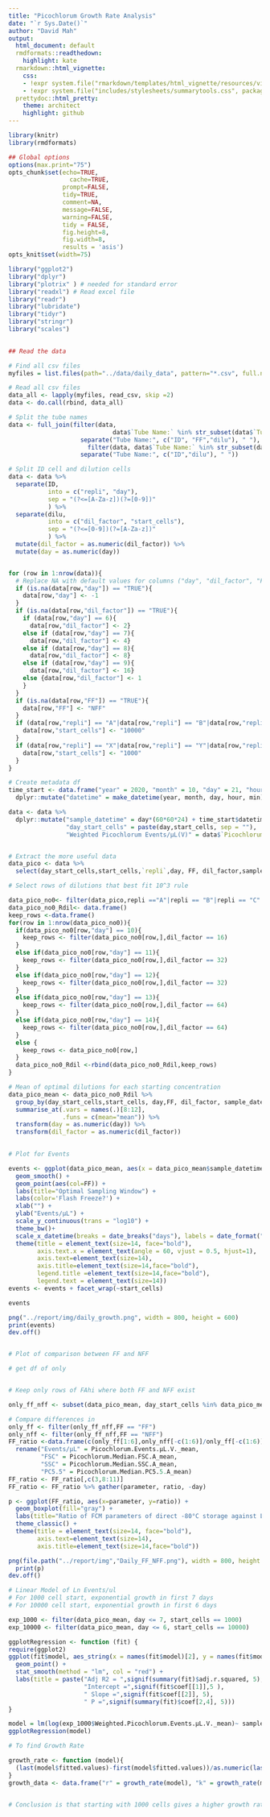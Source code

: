 ```yaml
---
title: "Picochlorum Growth Rate Analysis"
date: "`r Sys.Date()`"
author: "David Mah"
output:
  html_document: default
  rmdformats::readthedown:
    highlight: kate
  rmarkdown::html_vignette: 
    css: 
    - !expr system.file("rmarkdown/templates/html_vignette/resources/vignette.css", package = "rmarkdown")
    - !expr system.file("includes/stylesheets/summarytools.css", package = "summarytools")
  prettydoc::html_pretty:
    theme: architect
    highlight: github  
---
```



```r
library(knitr)
library(rmdformats)

## Global options
options(max.print="75")
opts_chunk$set(echo=TRUE,
	             cache=TRUE,
               prompt=FALSE,
               tidy=TRUE,
               comment=NA,
               message=FALSE,
               warning=FALSE,
               tidy = FALSE,
               fig.height=8, 
               fig.width=8,
               results = 'asis')
opts_knit$set(width=75)
```

```r
library("ggplot2")
library("dplyr")
library("plotrix" ) # needed for standard error
library("readxl") # Read excel file
library("readr") 
library("lubridate") 
library("tidyr") 
library("stringr") 
library("scales")
 
```

```r

## Read the data

# Find all csv files 
myfiles = list.files(path="../data/daily_data", pattern="*.csv", full.names=TRUE)

# Read all csv files
data_all <- lapply(myfiles, read_csv, skip =2)
data <- do.call(rbind, data_all)

# Split the tube names
data <- full_join(filter(data, 
                             data$`Tube Name:` %in% str_subset(data$`Tube Name:`, "FF") == "TRUE") %>% 
                    separate("Tube Name:", c("ID", "FF","dilu"), " "),
                      filter(data, data$`Tube Name:` %in% str_subset(data$`Tube Name:`, "FF") == "FALSE") %>% 
                    separate("Tube Name:", c("ID","dilu"), " "))

# Split ID cell and dilution cells
data <- data %>%
  separate(ID, 
           into = c("repli", "day"), 
           sep = "(?<=[A-Za-z])(?=[0-9])"
           ) %>%
  separate(dilu, 
           into = c("dil_factor", "start_cells"), 
           sep = "(?<=[0-9])(?=[A-Za-z])"
           ) %>%
  mutate(dil_factor = as.numeric(dil_factor)) %>%
  mutate(day = as.numeric(day))


for (row in 1:nrow(data)){
  # Replace NA with default values for columns ("day", "dil_factor", "FF")
  if (is.na(data[row,"day"]) == "TRUE"){
    data[row,"day"] <- -1
  }
  if (is.na(data[row,"dil_factor"]) == "TRUE"){
    if (data[row,"day"] == 6){
      data[row,"dil_factor"] <- 2}
    else if (data[row,"day"] == 7){
      data[row,"dil_factor"] <- 4}
    else if (data[row,"day"] == 8){
      data[row,"dil_factor"] <- 8}
    else if (data[row,"day"] == 9){
      data[row,"dil_factor"] <- 16}
    else {data[row,"dil_factor"] <- 1
    }
  } 
  if (is.na(data[row,"FF"]) == "TRUE"){
    data[row,"FF"] <- "NFF"
  }
  if (data[row,"repli"] == "A"|data[row,"repli"] == "B"|data[row,"repli"] == "C"){
    data[row,"start_cells"] <- "10000"
  }  
  if (data[row,"repli"] == "X"|data[row,"repli"] == "Y"|data[row,"repli"] == "Z"){
    data[row,"start_cells"] <- "1000"
  }
}

# Create metadata df 
time_start <- data.frame("year" = 2020, "month" = 10, "day" = 21, "hour" = 11, "min" = 30) %>%
  dplyr::mutate("datetime" = make_datetime(year, month, day, hour, min))

data <- data %>% 
  dplyr::mutate("sample_datetime" = day*(60*60*24) + time_start$datetime,
                "day_start_cells" = paste(day,start_cells, sep = ""), 
                "Weighted Picochlorum Events/μL(V)" = data$`Picochlorum Events/μL(V)` * (data$dil_factor))


# Extract the more useful data
data_pico <- data %>%
  select(day_start_cells,start_cells,`repli`,day, FF, dil_factor,sample_datetime,`Weighted Picochlorum Events/μL(V)`,`Picochlorum Events/μL(V)`, `Picochlorum Median FSC-A`, `Picochlorum Median SSC-A`, `Picochlorum Median PC5.5-A`) 

# Select rows of dilutions that best fit 10^3 rule

data_pico_no0<- filter(data_pico,repli =="A"|repli == "B"|repli == "C"|repli == "X"|repli == "Y"|repli == "Z")
data_pico_no0_Rdil<- data.frame()
keep_rows <-data.frame()
for(row in 1:nrow(data_pico_no0)){
  if(data_pico_no0[row,"day"] == 10){
    keep_rows <- filter(data_pico_no0[row,],dil_factor == 16)
  }
  else if(data_pico_no0[row,"day"] == 11){
    keep_rows <- filter(data_pico_no0[row,],dil_factor == 32) 
  }
  else if(data_pico_no0[row,"day"] == 12){
    keep_rows <- filter(data_pico_no0[row,],dil_factor == 32)
  }  
  else if(data_pico_no0[row,"day"] == 13){
    keep_rows <- filter(data_pico_no0[row,],dil_factor == 64)
  }
  else if(data_pico_no0[row,"day"] == 14){
    keep_rows <- filter(data_pico_no0[row,],dil_factor == 64)
  }  
  else {
    keep_rows <- data_pico_no0[row,]
  }
  data_pico_no0_Rdil <-rbind(data_pico_no0_Rdil,keep_rows)
}

# Mean of optimal dilutions for each starting concentration 
data_pico_mean <- data_pico_no0_Rdil %>% 
  group_by(day_start_cells,start_cells, day,FF, dil_factor, sample_datetime) %>% 
  summarise_at(.vars = names(.)[8:12],
               .funs = c(mean="mean")) %>%
  transform(day = as.numeric(day)) %>%
  transform(dil_factor = as.numeric(dil_factor))
 


```




```r
# Plot for Events

events <- ggplot(data_pico_mean, aes(x = data_pico_mean$sample_datetime, y = data_pico_mean$Weighted.Picochlorum.Events.μL.V._mean))+
  geom_smooth() +
  geom_point(aes(col=FF)) +
  labs(title="Optimal Sampling Window") +
  labs(color='Flash Freeze?') +
  xlab("") +
  ylab("Events/μL") +
  scale_y_continuous(trans = "log10") +
  theme_bw()+
  scale_x_datetime(breaks = date_breaks("days"), labels = date_format("%b %d"))+ 
  theme(title = element_text(size=14, face="bold"), 
        axis.text.x = element_text(angle = 60, vjust = 0.5, hjust=1), 
        axis.text=element_text(size=14),
        axis.title=element_text(size=14,face="bold"),
        legend.title =element_text(size=14,face="bold"),
        legend.text = element_text(size=14))
events <- events + facet_wrap(~start_cells)

events

png("../report/img/daily_growth.png", width = 800, height = 600)
print(events)
dev.off()



```

```r
# Plot of comparison between FF and NFF

# get df of only 


# Keep only rows of FAhi where both FF and NFF exist

only_ff_nff <- subset(data_pico_mean, day_start_cells %in% data_pico_mean[duplicated(data_pico_mean$day_start_cells),"day_start_cells"])

# Compare differences in 
only_ff <- filter(only_ff_nff,FF == "FF")
only_nff <- filter(only_ff_nff,FF == "NFF")
FF_ratio <-data.frame(c(only_ff[1:6],only_nff[-c(1:6)]/only_ff[-c(1:6)])) %>%
  rename("Events/μL" = Picochlorum.Events.μL.V._mean,
         "FSC" = Picochlorum.Median.FSC.A_mean,
         "SSC" = Picochlorum.Median.SSC.A_mean,
         "PC5.5" = Picochlorum.Median.PC5.5.A_mean)
FF_ratio <- FF_ratio[,c(3,8:11)] 
FF_ratio <- FF_ratio %>% gather(parameter, ratio, -day)

p <- ggplot(FF_ratio, aes(x=parameter, y=ratio)) + 
  geom_boxplot(fill="gray") +
  labs(title="Ratio of FCM parameters of direct -80°C storage against LNO2",x="FCM Parameters", y = "Ratio")+
  theme_classic() + 
  theme(title = element_text(size=14, face="bold"),
        axis.text=element_text(size=14),
        axis.title=element_text(size=14,face="bold"))

png(file.path("../report/img","Daily_FF_NFF.png"), width = 800, height = 400)
  print(p)
dev.off()  


```





```r
# Linear Model of Ln Events/ul
# For 1000 cell start, exponential growth in first 7 days
# For 10000 cell start, exponential growth in first 6 days

exp_1000 <- filter(data_pico_mean, day <= 7, start_cells == 1000)
exp_10000 <- filter(data_pico_mean, day <= 6, start_cells == 10000)

ggplotRegression <- function (fit) {
require(ggplot2)
ggplot(fit$model, aes_string(x = names(fit$model)[2], y = names(fit$model)[1])) + 
  geom_point() +
  stat_smooth(method = "lm", col = "red") +
  labs(title = paste("Adj R2 = ",signif(summary(fit)$adj.r.squared, 5),
                     "Intercept =",signif(fit$coef[[1]],5 ),
                     " Slope =",signif(fit$coef[[2]], 5),
                     " P =",signif(summary(fit)$coef[2,4], 5)))
}

model = lm(log(exp_1000$Weighted.Picochlorum.Events.μL.V._mean)~ sample_datetime, data = exp_1000)
ggplotRegression(model)

# To find Growth Rate 

growth_rate <- function (model){
  (last(model$fitted.values)-first(model$fitted.values))/as.numeric(last(model$model[2][,1])-first(model$model[2][,1]))
}
growth_data <- data.frame("r" = growth_rate(model), "k" = growth_rate(model)/log(2), "T2" = log(2)/growth_rate(model))


# Conclusion is that starting with 1000 cells gives a higher growth rate AND has a longer exponential growth time as compared to starting with 10k cells. 





```